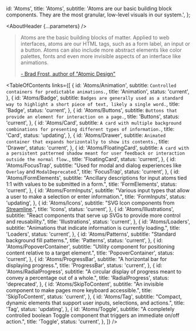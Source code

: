 

  id: 'Atoms',
  title: 'Atoms',
  subtitle:
    'Atoms are our basic building block components. They are the most granular, low-level visuals in our system.',
};

<Meta title="Atoms/About" />

<AboutHeader {...parameters} />

> Atoms are the basic building blocks of matter. Applied to web interfaces, atoms are our HTML tags, such as a form label, an input or a button. Atoms can also include more abstract elements like color palettes, fonts and even more invisible aspects of an interface like animations.
>
> [- Brad Frost, author of "Atomic Design"](https://bradfrost.com/blog/post/atomic-web-design/#atoms)

<TableOfContents
  links={[
    {
      id: 'Atoms/Animation',
      subtitle: `Controlled containers for predictable animations.`,
      title: 'Animation',
      status: 'current',
    },
    {
      id: 'Atoms/Badge',
      subtitle: `Badges are generally used as a standard way to highlight a short piece of text, likely a single word.`,
      title: 'Badge',
      status: 'current',
    },
    {
      id: 'Atoms/Buttons',
      subtitle: `Buttons that provide an element for interaction on a page.`,
      title: 'Buttons',
      status: 'current',
    },
    {
      id: 'Atoms/Card',
      subtitle: `A card with multiple background combinations for presenting different types of information.`,
      title: 'Card',
      status: 'updating',
    },
    {
      id: 'Atoms/Drawer',
      subtitle: `Animated container that expands horizontally to show its contents.`,
      title: 'Drawer',
      status: 'current',
    },
    {
      id: 'Atoms/FloatingCard',
      subtitle: `A card with a persistent patterned shadow meant for user feedback or interaction outside the normal flow.`,
      title: 'FloatingCard',
      status: 'current',
    },
    {
      id: 'Atoms/FocusTrap',
      subtitle: "Used for modal and dialog experiences like `Overlay` and `ModalDeprecated`.",
      title: 'FocusTrap',
      status: 'current',
    },
    {
      id: 'Atoms/FormElements',
      subtitle: "Ancillary descriptions for input atoms tied 1:1 with values to be submitted in a form.",
      title: 'FormElements',
      status: 'current',
    },
    {
      id: 'Atoms/FormInputs',
      subtitle: "Various input types that allow a user to make a selection or enter information.",
      title: 'FormInputs',
      status: 'updating',
    },
    {
      id: 'Atoms/Icons',
      subtitle: "SVG Icon components from [Streamline](https://streamlineicons.com/).",
      title: 'Icons',
      status: 'current',
    },
    {
      id: 'Atoms/Illustrations',
      subtitle: "React components that serve up SVGs to provide more control and reusability.",
      title: 'Illustrations',
      status: 'current',
    },
    {
      id: 'Atoms/Loaders',
      subtitle: "Animations that indicate information is currently loading.",
      title: 'Loaders',
      status: 'current',
    },
    {
      id: 'Atoms/Patterns',
      subtitle: "Standard background fill patterns.",
      title: 'Patterns',
      status: 'current',
    },
    {
      id: 'Atoms/PopoverContainer',
      subtitle: "Utility component for positioning content relative to a target element.",
      title: 'PopoverContainer',
      status: 'current',
    },
    {
      id: 'Atoms/ProgressBar',
      subtitle: "A horizontal bar for displaying progress.",
      title: 'ProgressBar',
      status: 'current',
    },
    {
      id: 'Atoms/RadialProgress',
      subtitle: "A circular display of progress meant to convey a percentage out of a whole.",
      title: 'RadialProgress',
      status: 'deprecated',
    },
    {
      id: 'Atoms/SkipToContent',
      subtitle: "An invisible component to make pages more keyboard accessible.",
      title: 'SkipToContent',
      status: 'current',
    },
    {
      id: 'Atoms/Tag',
      subtitle: "Compact, dynamic elements that support user inputs, selections, and actions.",
      title: 'Tag',
      status: 'updating',
    },
     {
      id: 'Atoms/Toggle',
      subtitle: "A completely controlled boolean Toggle component that triggers an immediate on/off action.",
      title: 'Toggle',
      status: 'current',
    },
  ]}
/>


